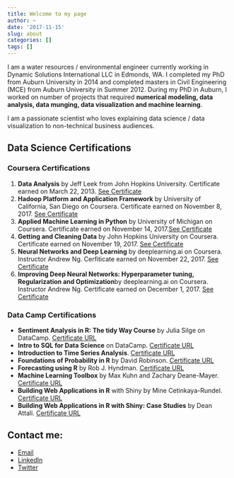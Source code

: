 ```yaml
---
title: Welcome to my page
author: ~
date: '2017-11-15'
slug: about
categories: []
tags: []
---
```


I am a water resources / environmental engineer currently working in Dynamic Solutions International LLC in Edmonds, WA. I completed my PhD from Auburn University in 2014 and completed masters in Civil Engineering (MCE) from Auburn University in Summer 2012. During my PhD in Auburn, I worked on number of projects that required **numerical modeling, data analysis, data munging, data visualization and machine learning**. 

I am a passionate scientist who loves explaining data science / data visualization to non-technical business audiences.

## Data Science Certifications

### Coursera Certifications

1. **Data Analysis** by Jeff Leek from John Hopkins University. Certificate earned on March 22, 2013. [See Certificate](/coursera_data-analysis_2013.pdf)
2. **Hadoop Platform and Application Framework** by University of California, San Diego on Coursera. Certificate earned on November 8, 2017. [See Certificate](https://www.coursera.org/account/accomplishments/certificate/ZCGQY78573EE)
3. **Applied Machine Learning in Python** by University of Michigan on Coursera. Certificate earned on November 14, 2017.[See Certificate](https://www.coursera.org/account/accomplishments/certificate/HZCZSCN935H9)
4. **Getting and Cleaning Data** by John Hopkins University on Coursera. Certificate earned on November 19, 2017. [See Certificate](https://www.coursera.org/account/accomplishments/certificate/N7XKL4FNPM49)
5. **Neural Networks and Deep Learning** by deeplearning.ai on Coursera. Instructor Andrew Ng. Cerfiticate earned on November 22, 2017. [See Certificate](https://www.coursera.org/account/accomplishments/certificate/KWHYWNZM4ZP6)
6. **Improving Deep Neural Networks: Hyperparameter tuning, Regularization and Optimization**by deeplearning.ai on Coursera. Instructor 
Andrew Ng. Certificate earned on December 1, 2017. [See Certificate](https://www.coursera.org/account/accomplishments/certificate/PGV68NUS9CW7)

### Data Camp Certifications

* **Sentiment Analysis in R: The tidy Way Course** by Julia Silge on DataCamp. [Certificate URL](https://www.datacamp.com/statement-of-accomplishment/course/2cd9bf4f0f0fd6eff63127e196610a14610b8b61)
* **Intro to SQL for Data Science** on DataCamp. [Certificate URL](https://www.datacamp.com/statement-of-accomplishment/course/f195cb2bdcc5b078ad8b7a50d86c06f0f34b2339)
* **Introduction to Time Series Analysis**. [Certificate URL](https://www.datacamp.com/statement-of-accomplishment/course/8077bbacc7dc790d8f02e0c4c53c72f52cd4d769)
* **Foundations of Probability in R** by David Robinson. [Certificate URL](https://www.datacamp.com/statement-of-accomplishment/course/106d347a2e29176bed79409ace9a094d6550545a)
* **Forecasting using R** by Rob J. Hyndman. [Certificate URL](https://www.datacamp.com/statement-of-accomplishment/course/e8c27f5836901edb9d65e3505361a9803a59c08c)
* **Machine Learning Toolbox** by Max Kuhn and Zachary Deane-Mayer. [Certificate URL](https://www.datacamp.com/statement-of-accomplishment/course/6088f995e2f829f91946e541b6dcb5128e43c83f)
* **Building Web Applications in R** with Shiny by Mine Cetinkaya-Rundel. [Certificate URL](https://www.datacamp.com/statement-of-accomplishment/course/722b5f4e6c41f81090e1e286025dce25db75c560)
* **Building Web Applications in R with Shiny: Case Studies** by Dean Attali. [Certificate URL](https://www.datacamp.com/statement-of-accomplishment/course/cca612143cf6a1a89bd00c898f360daadb494286)

## Contact me: 

* [Email](mailto::janesh.devkota@gmail.com)
* [LinkedIn](https://www.linkedin.com/in/janesh-devkota-b3b60644/)
* [Twitter](https://www.twitter.com/janeshdev)